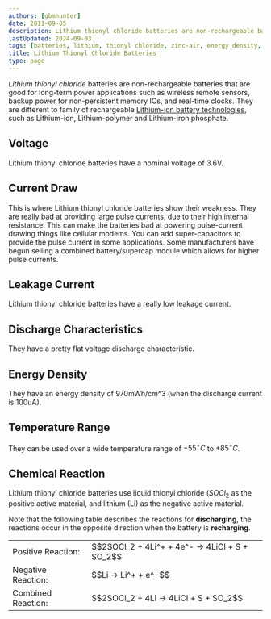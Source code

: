 ```yaml
---
authors: [gbmhunter]
date: 2011-09-05
description: Lithium thionyl chloride batteries are non-rechargeable batteries that are good for long-term power applications such as wireless remote sensors, backup power for non-persistent memory ICs, and real-time clocks.
lastUpdated: 2024-09-03
tags: [batteries, lithium, thionyl chloride, zinc-air, energy density, temperature range, chemical reactions]
title: Lithium Thionyl Chloride Batteries
type: page
---
```


_Lithium thionyl chloride_ batteries are non-rechargeable batteries that are good for long-term power applications such as wireless remote sensors, backup power for non-persistent memory ICs, and real-time clocks. They are different to family of rechargeable [Lithium-ion battery technologies](/electronics/components/batteries/lithium-ion/), such as Lithium-ion, Lithium-polymer and Lithium-iron phosphate.

## Voltage

Lithium thionyl chloride batteries have a nominal voltage of 3.6V.

## Current Draw

This is where Lithium thionyl chloride batteries show their weakness. They are really bad at providing large pulse currents, due to their high internal resistance. This can make the batteries bad at powering pulse-current drawing things like cellular modems. You can add super-capacitors to provide the pulse current in some applications. Some manufacturers have begun selling a combined battery/supercap module which allows for higher pulse currents.

## Leakage Current

Lithium thionyl chloride batteries have a really low leakage current.

## Discharge Characteristics

They have a pretty flat voltage discharge characteristic.

## Energy Density

They have an energy density of 970mWh/cm^3 (when the discharge current is 100uA).

## Temperature Range

They can be used over a wide temperature range of $-55^\circ C$ to $+85^\circ C$.

## Chemical Reaction

Lithium thionyl chloride batteries use liquid thionyl chloride ($SOCl_2$ as the positive active material, and lithium (Li) as the negative active material.

Note that the following table describes the reactions for **discharging**, the reactions occur in the opposite direction when the battery is **recharging**.

<table >
	<tbody>
		<tr>
      <td>Positive Reaction:</td>
      <td>$$2SOCl_2 + 4Li^+ + 4e^- -> 4LiCl + S + SO_2$$</td>
		</tr>
		<tr>
			<td>Negative Reaction:</td>
			<td>$$Li -> Li^+ + e^-$$</td>
    </tr>
		<tr>
			<td>Combined Reaction:</td>
			<td>$$2SOCl_2 + 4Li -> 4LiCl + S + SO_2$$</td>
		</tr>
	</tbody>
</table>
